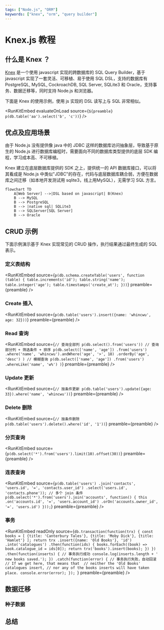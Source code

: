 ```yaml
---
tags: ["Node.js", "ORM"]
keywords: ["knex", "orm", "query builder"]
---
```


# Knex.js 教程

## 什么是 Knex ？

[Knex](https://github.com/knex/knex) 是一个使用 javascript 实现的跨数据库的 SQL Query Builder，基于 javascript 实现了一套灵活、可移植、易于使用 SQL DSL，支持的数据库有 PostgreSQL, MySQL, CockroachDB, SQL Server, SQLite3 和 Oracle，支持事务、数据迁移等，同时支持 Node.js 和浏览器。

下面是 Knex 的使用示例，使用 js 实现的 DSL 读写上与 SQL 非常相似。


<RunKitEmbed 
evaluateOnLoad
source={`
${preamble}
p(db.table('aa').select('b', 'c'))
`} />

## 优点及应用场景

由于 Node.js 没有提供像 java 中的 JDBC 这样的数据库访问抽象层，导致基于原生的 Node.js 进行数据库编程时，需要面向不同的数据库类型提供的底层 SDK 编程，学习成本高、不可移植。

Knex 建立在底层数据库提供的 SDK 之上，提供统一的 API 数据库接口，可以将其看成是 Node.js 中类似"JDBC"的存在，代码与底层数据库耦合弱，方便在数据库之间迁移（如本地开发测试用 sqlite3，线上用MySQL），无需学习 SQL 方言。

```mermaid
flowchart TD
    A[Web Server] -->|DSL based on javascript| B(Knex)
    B --> MySQL
    B --> PostgreSQL
    B --> |native sql| SQLite3
    B --> SQLServer[SQL Server]
    B --> Oracle
```

## CRUD 示例

下面示例演示基于 Knex 实现常见的 CRUD 操作，执行结果通过最终生成的 SQL 表示。

### 定义表结构

<RunKitEmbed 
source={`
p(db.schema.createTable('users', function (table) {
  table.increments('id');
  table.string('name');
  table.integer('age');
  table.timestamps('create_at');
}))
`} 
preamble={preamble}
/>

### Create 插入

<RunKitEmbed 
source={`
p(db.table('users').insert({name: 'whincwu', age: 32}))
`} 
preamble={preamble}
/>

### Read 查询

<RunKitEmbed 
source={`
// 查询全部列
p(db.select().from('users'))
// 查询部分列 + 筛选条件 + 排序
p(db.select(['name', 'age'])
    .from('users')
    .where('name', 'whincwu').andWhere('age', '>', 18)
    .orderBy('age', 'desc')
)
// 模糊查询
p(db.select(['name', 'age'])
    .from('users')
    .whereLike('name', 'w%')
)
`} 
preamble={preamble}
/>

### Update 更新

<RunKitEmbed 
source={`
// 按条件更新
p(db.table('users').update({age: 33}).where('name', 'whincwu'))
`} 
preamble={preamble}
/>

### Delete 删除

<RunKitEmbed 
source={`
// 按条件删除
p(db.table('users').delete().where('id', '1'))
`} 
preamble={preamble}
/>

### 分页查询

<RunKitEmbed 
source={`
p(db.select('*').from('users').limit(10).offset(30))
`} 
preamble={preamble}
/>

### 连表查询

<RunKitEmbed 
source={`p(db.table('users')
  .join('contacts', 'users.id', '=', 'contacts.user_id')
  .select('users.id', 'contacts.phone'));
// 多个 join 条件
p(db.select('*').from('users').join('accounts', function() {
  this
    .on('accounts.id', '=', 'users.account_id')
    .orOn('accounts.owner_id', '=', 'users.id')
}));`} 
preamble={preamble}
/>

### 事务

<RunKitEmbed 
readOnly
source={`db.transaction(function(trx) {
  const books = [
    {title: 'Canterbury Tales'},
    {title: 'Moby Dick'},
    {title: 'Hamlet'}
  ];
  return trx
    .insert({name: 'Old Books'}, 'id')
    .into('catalogues')
    .then(function(ids) {
      books.forEach((book) => book.catalogue_id = ids[0]);
      return trx('books').insert(books);
    })
})
.then(function(inserts) {
    // 事务执行成功
    console.log(inserts.length + ' new books saved.');
})
.catch(function(error) {
    // 事务执行失败，自动回滚
    // If we get here, that means that 
    // neither the 'Old Books' catalogues insert,
    // nor any of the books inserts will have taken place.
    console.error(error);
});
`} 
preamble={preamble}
/>

## 数据迁移

### 种子数据

## 总结